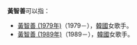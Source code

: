 '''黃智善'''可以指：
* [[黃智善_(1979年)|黃智善 (1979年)]]（1979－），[[韓國|韓國]]女歌手。
* [[黃智善_(1989年)|黃智善 (1989年)]]（1989－），[[韓國|韓國]]女歌手。
{{disambig|cat=三字黄姓人名消歧义}}